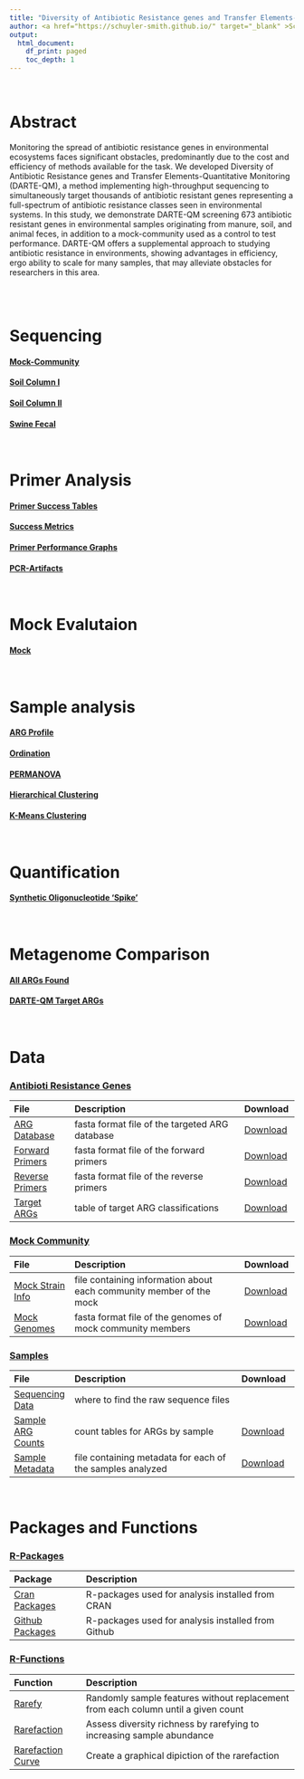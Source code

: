 ---
title: "Diversity of Antibiotic Resistance genes and Transfer Elements-Quantitative Monitoring (DARTE-QM)"
author: <a href="https://schuyler-smith.github.io/" target="_blank" >Schuyler D. Smith</a>
output:
  html_document:
    df_print: paged
    toc_depth: 1
---
<br>

# Abstract
Monitoring the spread of antibiotic resistance genes in environmental ecosystems faces significant obstacles, predominantly due to the cost and efficiency of methods available for the task. We developed Diversity of Antibiotic Resistance genes and Transfer Elements-Quantitative Monitoring (DARTE-QM), a method implementing high-throughput sequencing to simultaneously target thousands of antibiotic resistant genes representing a full-spectrum of antibiotic resistance classes seen in environmental systems. In this study, we demonstrate DARTE-QM screening 673 antibiotic resistant genes in environmental samples originating from manure, soil, and animal feces, in addition to a mock-community used as a control to test performance. DARTE-QM offers a supplemental approach to studying antibiotic resistance in environments, showing advantages in efficiency, ergo ability to scale for many samples, that may alleviate obstacles for researchers in this area.

<br>
<br>


# Sequencing
#### [Mock-Community](sequencing.html#Mock-Community)
#### [Soil Column I](sequencing.html#Soil_Column_I)
#### [Soil Column II](sequencing.html#Soil_Column_II)
#### [Swine Fecal](sequencing.html#Swine_Fecal)
<br>


# Primer Analysis
#### [Primer Success Tables](primer_analysis.html#Primer_Success_Tables)
#### [Success Metrics](primer_analysis.html#Success_Metrics)
#### [Primer Performance Graphs](primer_analysis.html#Primer_Performance_Graphs)
#### [PCR-Artifacts](primer_analysis.html#Artifact_Reads)
<br>


# Mock Evalutaion
#### [Mock](mock_analysis.html)
<br>


# Sample analysis
#### [ARG Profile](sample_analysis.html#ARG_Profile)
#### [Ordination](sample_analysis.html#Ordination)
#### [PERMANOVA](sample_analysis.html#PERMANOVA)
#### [Hierarchical Clustering](sample_analysis.html#Hierarchical_Clustering)
#### [K-Means Clustering](sample_analysis.html#K-Means_Clustering)
<br>


# Quantification
#### [Synthetic Oligonucleotide ‘Spike’](quantification.html#Synthetic_Oligonucleotide_‘Spike’)
<br>


# Metagenome Comparison
#### [All ARGs Found](metagenome_comparison.html#All_ARGs_Found)
#### [DARTE-QM Target ARGs](metagenome_comparison.html#DARTE-QM_Target_ARGs)
<br>


# Data
### [Antibioti Resistance Genes](data.html#Antibiotic_Resistance_Genes)
File | Description | Download
:------------- |:-------------------------------------- |:------------
[ARG Database](data.html#Antibiotic_Resistance_Genes) | fasta format file of the targeted ARG database | <a href="../data/ARG_database.fa" download>Download</a>
[Forward Primers](data.html#Antibiotic_Resistance_Genes) | fasta format file of the forward primers | <a href="../data/forward_primers" download>Download</a>
[Reverse Primers](data.html#Antibiotic_Resistance_Genes) | fasta format file of the reverse primers | <a href="../data/forward_primers" download>Download</a>
[Target ARGs](data.html#Antibiotic_Resistance_Genes) | table of target ARG classifications | <a href="../data/target_ARG_classifications.tsv" download>Download</a>

### [Mock Community](data.html#Mock_Community)
File | Description | Download
:------------- |:-------------------------------------- |:------------
[Mock Strain Info](data.html#Mock_Community) | file containing information about each community member of the mock | <a href="../data/mock_strain_infor.csv" download>Download</a>
[Mock Genomes](data.html#Mock_Community) | fasta format file of the genomes of mock community members | <a href="../data/mock_genomes.fa" download>Download</a>

### [Samples](data.html#Sample_Info)
File | Description | Download
:------------- |:------------------------------------- |:------------
[Sequencing Data](data.html#Sample_Info) | where to find the raw sequence files | 
[Sample ARG Counts](data.html#Sample_Info) | count tables for ARGs by sample | <a href="../data/read_counts_from_primers.RDS" download>Download</a>
[Sample Metadata](data.html#Sample_Info) | file containing metadata for each of the samples analyzed | <a href="../data/sample_metadata.csv" download>Download</a>
<br>


# Packages and Functions
### [R-Packages](packages_and_functions.html#R-Packages)
Package | Description
:-------------------- | :------------------------------------------------------------
[Cran Packages](packages_and_functions.html#R-Packages) | R-packages used for analysis installed from CRAN
[Github Packages](packages_and_functions.html#R-Packages) | R-packages used for analysis installed from Github

### [R-Functions](packages_and_functions.html#R-Functions)
Function | Description
:-------------------- | :------------------------------------------------------------
[Rarefy](packages_and_functions.html#R-Functions) | Randomly sample features without replacement from each column until a given count 
[Rarefaction](packages_and_functions.html#R-Functions) | Assess diversity richness by rarefying to increasing sample abundance
[Rarefaction Curve](packages_and_functions.html#R-Functions) | Create a graphical dipiction of the rarefaction
<br>

